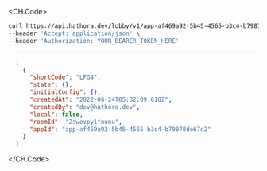 
<CH.Code>
```bash Example Request
curl https://api.hathora.dev/lobby/v1/app-af469a92-5b45-4565-b3c4-b79878de67d2/list?local=false \
--header 'Accept: application/json' \
--header 'Authorization: YOUR_BEARER_TOKEN_HERE'
```
---

```json Example Response
  [
    {
      "shortCode": "LFG4",
      "state": {},
      "initialConfig": {},
      "createdAt": "2022-06-24T05:32:09.610Z",
      "createdBy": "dev@hathora.dev",
      "local": false,
      "roomId": "2swovpy1fnunu",
      "appId": "app-af469a92-5b45-4565-b3c4-b79878de67d2"
    }
  ]
```
</CH.Code>
